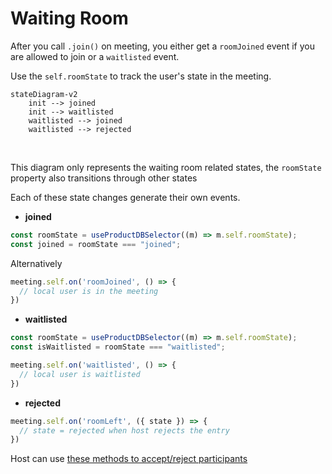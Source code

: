 # Waiting Room

After you call `.join()` on meeting, you either get a `roomJoined` event if you are allowed to join or a `waitlisted` event.

Use the `self.roomState` to track the user's state in the meeting.

```mermaid
stateDiagram-v2
    init --> joined
    init --> waitlisted
    waitlisted --> joined
    waitlisted --> rejected
```

<br />

This diagram only represents the waiting room related states, the `roomState` property also transitions through other states

Each of these state changes generate their own events.

- **joined**

```ts
const roomState = useProductDBSelector((m) => m.self.roomState);
const joined = roomState === "joined";
```

Alternatively

```ts
meeting.self.on('roomJoined', () => {
  // local user is in the meeting
})
```

- **waitlisted**

```ts
const roomState = useProductDBSelector((m) => m.self.roomState);
const isWaitlisted = roomState === "waitlisted";
```

```ts
meeting.self.on('waitlisted', () => {
  // local user is waitlisted
})
```

- **rejected** 


```ts
meeting.self.on('roomLeft', ({ state }) => {
  // state = rejected when host rejects the entry
})
```

Host can use [these methods to accept/reject participants](/web-core/participants#waiting-room-methods)